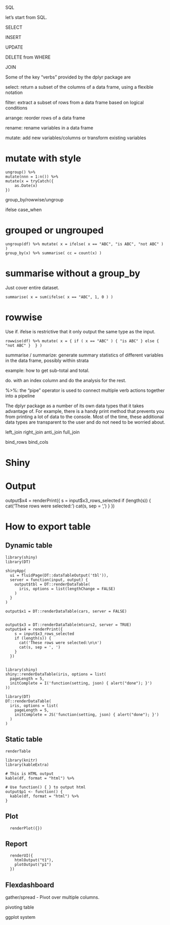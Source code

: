 

SQL

let's start from SQL.

SELECT

INSERT

UPDATE

DELETE from WHERE

JOIN


Some of the key “verbs” provided by the dplyr package are

select: return a subset of the columns of a data frame, using a flexible notation

filter: extract a subset of rows from a data frame based on logical conditions

arrange: reorder rows of a data frame

rename: rename variables in a data frame

mutate: add new variables/columns or transform existing variables

# mutate with style

    ungroup() %>%
    mutate(nnn = 1:n()) %>%
    mutate(x = tryCatch({
        as.Date(x)
    })

group_by/rowwise/ungroup

ifelse
case_when

# grouped or ungrouped
    
    ungroup(df) %>% mutate( x = ifelse( x == "ABC", "is ABC", "not ABC" ) )
    group_by(x) %>% summarise( cc = count(x) )

# summarise without a group_by
Just cover entire dataset.

    summarise( x = sum(ifelse( x == "ABC", 1, 0 ) )


# rowwise
Use if. ifelse is restrictive that it only output the same type as the input.

    rowwise(df) %>% mutate( x = { if ( x == "ABC" ) { "is ABC" } else { "not ABC" }  } )


summarise / summarize: generate summary statistics of different variables in the data frame, possibly within strata

  example: how to get sub-total and total.

do. with an index column and do the analysis for the rest.

%>%: the “pipe” operator is used to connect multiple verb actions together into a pipeline

The dplyr package as a number of its own data types that it takes advantage of. For example, there is a handy print method that prevents you from printing a lot of data to the console. Most of the time, these additional data types are transparent to the user and do not need to be worried about.

left_join
right_join
anti_join
full_join

bind_rows
bind_cols


# Shiny

# Output

  output$x4 = renderPrint({
    s = input$x3_rows_selected
    if (length(s)) {
      cat('These rows were selected:\n\n')
      cat(s, sep = ', ')
    }
  })


# How to export table

## Dynamic table

    library(shiny)
    library(DT)

    shinyApp(
      ui = fluidPage(DT::dataTableOutput('tbl')),
      server = function(input, output) {
        output$tbl = DT::renderDataTable(
          iris, options = list(lengthChange = FALSE)
        )
      }
    )

    output$x1 = DT::renderDataTable(cars, server = FALSE)

    
    output$x3 = DT::renderDataTable(mtcars2, server = TRUE)
    output$x4 = renderPrint({
        s = input$x3_rows_selected
        if (length(s)) {
          cat('These rows were selected:\n\n')
          cat(s, sep = ', ')
        }
      })


    library(shiny)
    shiny::renderDataTable(iris, options = list(
      pageLength = 5,
      initComplete = I('function(setting, json) { alert("done"); }')
    ))

    library(DT)
    DT::renderDataTable(
      iris, options = list(
        pageLength = 5,
        initComplete = JS('function(setting, json) { alert("done"); }')
      )
    )



## Static table

    renderTable

    library(knitr)
    library(kableExtra)

    # This is HTML output
    kable(df, format = "html") %>%

    # Use function() { } to output html
    output$p1 <- function() {
      kable(df, format = "html") %>%
    }


    

## Plot

      renderPlot({})

## Report

      renderUI({
        htmlOutput("t1"),
        plotOutput("p1")
      })

## Flexdashboard







gather/spread
- Pivot over multiple columns.

pivoting table

ggplot system



